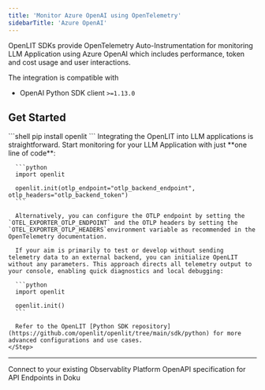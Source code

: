 ```yaml
---
title: 'Monitor Azure OpenAI using OpenTelemetry'
sidebarTitle: 'Azure OpenAI'
---
```


OpenLIT SDKs provide OpenTelemetry Auto-Instrumentation for monitoring LLM Application using Azure OpenAI which includes performance, token and cost usage and user interactions.

The integration is compatible with  
- OpenAI Python SDK client `>=1.13.0` 

## Get Started 

<Steps>
    <Step title="Install the OpenLIT Python SDK using pip">
      ```shell
      pip install openlit
      ```
    </Step>
    <Step title="Add the following two lines to your application code:">
      Integrating the OpenLIT into LLM applications is straightforward. Start monitoring for your LLM Application with just **one line of code**: 

      ```python
      import openlit

      openlit.init(otlp_endpoint="otlp_backend_endpoint", otlp_headers="otlp_backend_token")
      ```

      Alternatively, you can configure the OTLP endpoint by setting the `OTEL_EXPORTER_OTLP_ENDPOINT` and the OTLP headers by setting the `OTEL_EXPORTER_OTLP_HEADERS`environment variable as recommended in the OpenTelemetry documentation.

      If your aim is primarily to test or develop without sending telemetry data to an external backend, you can initialize OpenLIT without any parameters. This approach directs all telemetry output to your console, enabling quick diagnostics and local debugging:
      
      ```python
      import openlit

      openlit.init()
      ```
      
      Refer to the OpenLIT [Python SDK repository](https://github.com/openlit/openlit/tree/main/sdk/python) for more advanced configurations and use cases.
    </Step>
</Steps>

---

<CardGroup cols={2}>
<Card title="Connections" href="/latest/connections/intro" icon='link'>
Connect to your existing Observablity Platform
</Card>
<Card title="API Reference" href="/latest/api-reference/introduction" icon='code'>
OpenAPI specification for API Endpoints in Doku 
</Card>
</CardGroup>
